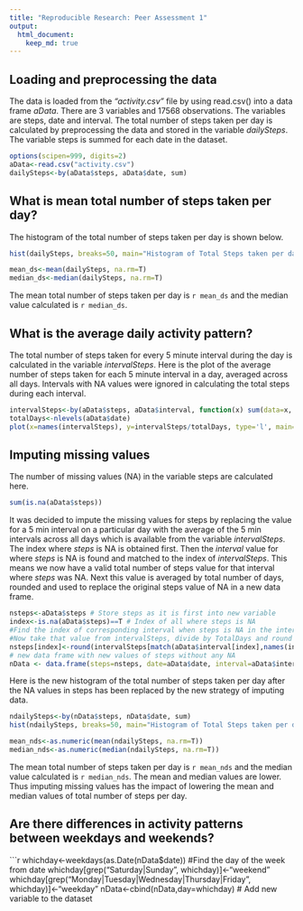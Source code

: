 ```yaml
---
title: "Reproducible Research: Peer Assessment 1"
output: 
  html_document:
    keep_md: true
---
```



## Loading and preprocessing the data

The data is loaded from the *"activity.csv"* file by using read.csv() into a data frame *aData*. There are 3 variables and 17568 observations. The variables are steps, date and interval. The total number of steps taken per day is calculated by preprocessing the data and stored in the variable *dailySteps*. The variable steps is summed for each date in the dataset. 
```r
options(scipen=999, digits=2)
aData<-read.csv("activity.csv")
dailySteps<-by(aData$steps, aData$date, sum)
```

## What is mean total number of steps taken per day?

The histogram of the total number of steps taken per day is shown below.
```r
hist(dailySteps, breaks=50, main="Histogram of Total Steps taken per day", xlab="Total Steps per Day")
```
```r
mean_ds<-mean(dailySteps, na.rm=T)
median_ds<-median(dailySteps, na.rm=T)
```
The mean total number of steps taken per day is `r mean_ds` and the median value calculated is `r median_ds`.

## What is the average daily activity pattern?
The total number of steps taken for every 5 minute interval during the day is calculated in the variable *intervalSteps*. Here is the plot of the average number of steps taken for each 5 minute interval in a day, averaged across all days. Intervals with NA values were ignored in calculating the total steps during each interval.
```r
intervalSteps<-by(aData$steps, aData$interval, function(x) sum(data=x, na.rm=T))
totalDays<-nlevels(aData$date)
plot(x=names(intervalSteps), y=intervalSteps/totalDays, type='l', main="Daily Average Activity Pattern for Steps", xlab="5-min Intervals in a Day", ylab="Average Number of Steps")
```

## Imputing missing values
The number of missing values (NA) in the variable steps are calculated here.
```r
sum(is.na(aData$steps))
```
It was decided to impute the missing values for steps by replacing the value for a 5 min interval on a particular day with the average of the 5 min intervals across all days which is available from the variable *intervalSteps*. The index where *steps* is NA is obtained first. Then the *interval* value for where *steps* is NA is found and matched to the index of *intervalSteps*. This means we now have a valid total number of steps value for that interval where *steps* was NA. Next this value is averaged by total number of days, rounded and used to replace the original steps value of NA in a new data frame.
```r
nsteps<-aData$steps # Store steps as it is first into new variable
index<-is.na(aData$steps)==T # Index of all where steps is NA
#Find the index of corresponding interval when steps is NA in the intervalSteps list
#Now take that value from intervalSteps, divide by TotalDays and round it.
nsteps[index]<-round(intervalSteps[match(aData$interval[index],names(intervalSteps))]/totalDays + 0.5)
# new data frame with new values of steps without any NA
nData <- data.frame(steps=nsteps, date=aData$date, interval=aData$interval)
```

Here is the new histogram of the total number of steps taken per day after the NA values in steps has been replaced by the new strategy of imputing data.
```r
ndailySteps<-by(nData$steps, nData$date, sum)
hist(ndailySteps, breaks=50, main="Histogram of Total Steps taken per day (after imputing)", xlab="Total Steps per Day")
```
```r
mean_nds<-as.numeric(mean(ndailySteps, na.rm=T))
median_nds<-as.numeric(median(ndailySteps, na.rm=T))
```
The mean total number of steps taken per day is `r mean_nds` and the median value calculated is `r median_nds`.
The mean and median values are lower. Thus imputing missing values has the impact of lowering the mean and median values of total number of steps per day.

## Are there differences in activity patterns between weekdays and weekends?
```r
whichday<-weekdays(as.Date(nData$date)) #Find the day of the week from date
whichday[grep("Saturday|Sunday", whichday)]<-"weekend"
whichday[grep("Monday|Tuesday|Wednesday|Thursday|Friday", whichday)]<-"weekday"
nData<-cbind(nData,day=whichday) # Add new variable to the dataset


